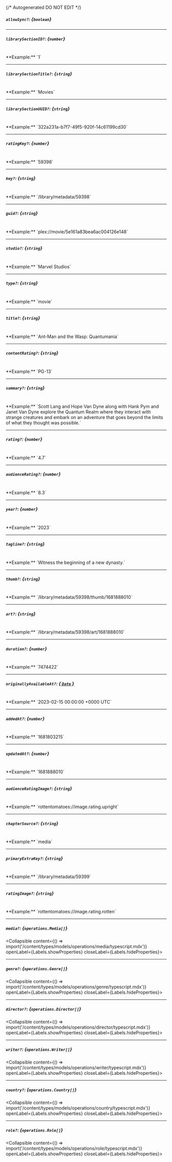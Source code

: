 {/* Autogenerated DO NOT EDIT  */}

##### `allowSync?`: *{`boolean`}*

---
##### `librarySectionID?`: *{`number`}*
<br/>
**Example:** `1`

---
##### `librarySectionTitle?`: *{`string`}*
<br/>
**Example:** `Movies`

---
##### `librarySectionUUID?`: *{`string`}*
<br/>
**Example:** `322a231a-b7f7-49f5-920f-14c61199cd30`

---
##### `ratingKey?`: *{`number`}*
<br/>
**Example:** `59398`

---
##### `key?`: *{`string`}*
<br/>
**Example:** `/library/metadata/59398`

---
##### `guid?`: *{`string`}*
<br/>
**Example:** `plex://movie/5e161a83bea6ac004126e148`

---
##### `studio?`: *{`string`}*
<br/>
**Example:** `Marvel Studios`

---
##### `type?`: *{`string`}*
<br/>
**Example:** `movie`

---
##### `title?`: *{`string`}*
<br/>
**Example:** `Ant-Man and the Wasp: Quantumania`

---
##### `contentRating?`: *{`string`}*
<br/>
**Example:** `PG-13`

---
##### `summary?`: *{`string`}*
<br/>
**Example:** `Scott Lang and Hope Van Dyne along with Hank Pym and Janet Van Dyne explore the Quantum Realm where they interact with strange creatures and embark on an adventure that goes beyond the limits of what they thought was possible.`

---
##### `rating?`: *{`number`}*
<br/>
**Example:** `4.7`

---
##### `audienceRating?`: *{`number`}*
<br/>
**Example:** `8.3`

---
##### `year?`: *{`number`}*
<br/>
**Example:** `2023`

---
##### `tagline?`: *{`string`}*
<br/>
**Example:** `Witness the beginning of a new dynasty.`

---
##### `thumb?`: *{`string`}*
<br/>
**Example:** `/library/metadata/59398/thumb/1681888010`

---
##### `art?`: *{`string`}*
<br/>
**Example:** `/library/metadata/59398/art/1681888010`

---
##### `duration?`: *{`number`}*
<br/>
**Example:** `7474422`

---
##### `originallyAvailableAt?`: [*{ `Date` }*](https://developer.mozilla.org/en-US/docs/Web/JavaScript/Reference/Global_Objects/Date)
<br/>
**Example:** `2023-02-15 00:00:00 +0000 UTC`

---
##### `addedAt?`: *{`number`}*
<br/>
**Example:** `1681803215`

---
##### `updatedAt?`: *{`number`}*
<br/>
**Example:** `1681888010`

---
##### `audienceRatingImage?`: *{`string`}*
<br/>
**Example:** `rottentomatoes://image.rating.upright`

---
##### `chapterSource?`: *{`string`}*
<br/>
**Example:** `media`

---
##### `primaryExtraKey?`: *{`string`}*
<br/>
**Example:** `/library/metadata/59399`

---
##### `ratingImage?`: *{`string`}*
<br/>
**Example:** `rottentomatoes://image.rating.rotten`

---
##### `media?`: *{`operations.Media[]`}*
<Collapsible content={() => import('/content/types/models/operations/media/typescript.mdx')} openLabel={Labels.showProperties} closeLabel={Labels.hideProperties}>
</Collapsible>

---
##### `genre?`: *{`operations.Genre[]`}*
<Collapsible content={() => import('/content/types/models/operations/genre/typescript.mdx')} openLabel={Labels.showProperties} closeLabel={Labels.hideProperties}>
</Collapsible>

---
##### `director?`: *{`operations.Director[]`}*
<Collapsible content={() => import('/content/types/models/operations/director/typescript.mdx')} openLabel={Labels.showProperties} closeLabel={Labels.hideProperties}>
</Collapsible>

---
##### `writer?`: *{`operations.Writer[]`}*
<Collapsible content={() => import('/content/types/models/operations/writer/typescript.mdx')} openLabel={Labels.showProperties} closeLabel={Labels.hideProperties}>
</Collapsible>

---
##### `country?`: *{`operations.Country[]`}*
<Collapsible content={() => import('/content/types/models/operations/country/typescript.mdx')} openLabel={Labels.showProperties} closeLabel={Labels.hideProperties}>
</Collapsible>

---
##### `role?`: *{`operations.Role[]`}*
<Collapsible content={() => import('/content/types/models/operations/role/typescript.mdx')} openLabel={Labels.showProperties} closeLabel={Labels.hideProperties}>
</Collapsible>


